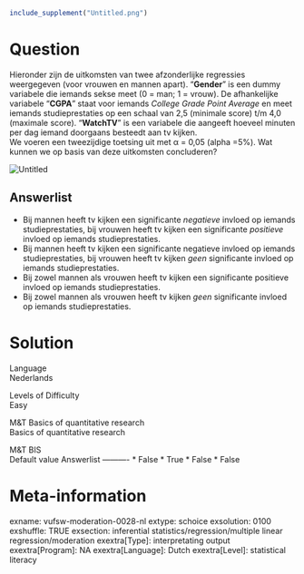 ```r
include_supplement("Untitled.png")
```

Question
========
Hieronder zijn de uitkomsten van twee afzonderlijke regressies
weergegeven (voor vrouwen en mannen apart). “**Gender**” is een dummy
variabele die iemands sekse meet (0 = man; 1 = vrouw). De afhankelijke
variabele “**CGPA**” staat voor iemands *College Grade Point Average* en
meet iemands studieprestaties op een schaal van 2,5 (minimale score) t/m
4,0 (maximale score). “**WatchTV**” is een variabele die aangeeft
hoeveel minuten per dag iemand doorgaans besteedt aan tv kijken.  
We voeren een tweezijdige toetsing uit met α = 0,05 (alpha =5%). Wat
kunnen we op basis van deze uitkomsten concluderen?   
  
<img src="Untitled.png" class="fr-fic fr-dii enlargeimage tvcss_2"
alt="Untitled" />

Answerlist
----------
* Bij mannen heeft tv kijken een significante *negatieve *invloed op
  iemands studieprestaties, bij vrouwen heeft tv kijken een significante
  *positieve* invloed op iemands studieprestaties.
* Bij mannen heeft tv kijken een significante negatieve invloed op iemands
  studieprestaties, bij vrouwen heeft tv kijken *geen* significante
  invloed op iemands studieprestaties.
* Bij zowel mannen als vrouwen heeft tv kijken een significante positieve
  invloed op iemands studieprestaties.
* Bij zowel mannen als vrouwen heeft tv kijken *geen* significante invloed
  op iemands studieprestaties.

Solution
========











Language  
Nederlands

Levels of Difficulty  
Easy

M&T Basics of quantitative research  
Basics of quantitative research

M&T BIS  
Default value
Answerlist
----------
* False
* True
* False
* False

Meta-information
================
exname: vufsw-moderation-0028-nl
extype: schoice
exsolution: 0100
exshuffle: TRUE
exsection: inferential statistics/regression/multiple linear regression/moderation
exextra[Type]: interpretating output
exextra[Program]: NA
exextra[Language]: Dutch
exextra[Level]: statistical literacy

